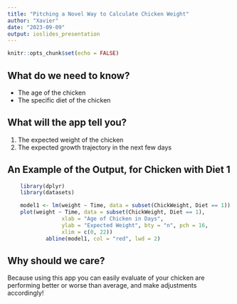 ```yaml
---
title: "Pitching a Novel Way to Calculate Chicken Weight"
author: "Xavier"
date: "2023-09-09"
output: ioslides_presentation
---
```


```r
knitr::opts_chunk$set(echo = FALSE)
```

## What do we need to know? 
- The age of the chicken
- The specific diet of the chicken

## What will the app tell you?

1. The expected weight of the chicken
2. The expected growth trajectory in the next few days 

## An Example of the Output, for Chicken with Diet 1
```r
    library(dplyr)
    library(datasets)

    model1 <- lm(weight ~ Time, data = subset(ChickWeight, Diet == 1))
    plot(weight ~ Time, data = subset(ChickWeight, Diet == 1),
                 xlab = "Age of Chicken in Days", 
                 ylab = "Expected Weight", bty = "n", pch = 16,
                 xlim = c(0, 22))
            abline(model1, col = "red", lwd = 2)
```

## Why should we care? 
Because using this app you can easily evaluate of your chicken are performing better or worse than average, and make adjustments accordingly! 

